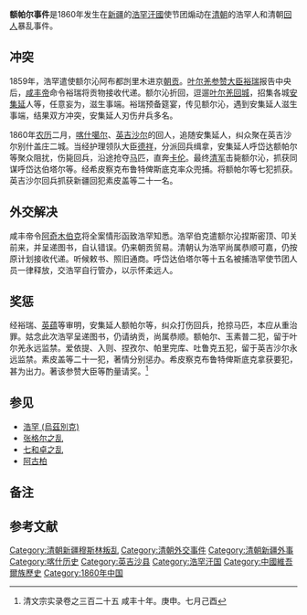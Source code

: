 '''额帕尔事件'''是1860年发生在[[新疆|新疆]]的[[浩罕汗國|浩罕汗國]]使节团煽动在[[清朝|清朝]]的浩罕人和清朝[[回部|回人]]{{efn|name=aa1}}暴乱事件。

== 冲突 ==
1859年，浩罕遣使额尔沁阿布都剀里木进京[[朝贡|朝贡]]。[[叶尔羌|叶尔羌]][[参赞大臣|参赞大臣]][[裕瑞|裕瑞]]报告中央后，[[咸丰帝|咸丰帝]]命令裕瑞将贡物接收代递。额尔沁折回，逗遛[[葉爾羌城|叶尔羌回城]]，招集各城[[安集延|安集延]]人等，任意妄为，滋生事端。裕瑞预备筵宴，传见额尔沁，遇到安集延人滋生事端，结果双方冲突，安集延人刃伤弁兵多名。

1860年[[农历|农历]]二月，[[喀什噶尔|喀什噶尔]]、[[英吉沙尔|英吉沙尔]]的回人{{efn|name=aa1|清代新疆回人即[[回部|回部]]民众，是讲[[突厥语|突厥语]]的[[穆斯林|穆斯林]]族群，今[[维吾尔族|维吾尔族]]先民。}}，追随安集延人，纠众聚在英吉沙尔别什盖庄二城。当经护理领队大臣[[德祥|德祥]]，分派回兵缉拿，安集延人呼岱达额帕尔等聚众阻扰，伤毙回兵，沿途抢夺[[马|马]]匹，直奔[[卡伦|卡伦]]。最终[[清军|清军]]击毙额尔沁，抓获同谋呼岱达伯塔尔等。经希皮察克布鲁特俾斯底克率众兜捕。将额帕尔等七犯抓获。英吉沙尔回兵抓获新疆回犯素皮盖等二十一名。

== 外交解决 ==
咸丰帝令[[阿奇木伯克|阿奇木伯克]]将全案情形函致浩罕知悉。浩罕伯克遣额尔沁捏斯密顶、叩关前来，并呈递图书，自认错误。仍来朝贡贸易。清朝认为浩罕尚属恭顺可嘉，仍按原计划接收代递。听候敕书、照旧通商。呼岱达伯塔尔等十五名被捕浩罕使节团人员一律释放，交浩罕自行管办，以示怀柔远人。

== 奖惩 ==
经裕瑞、[[英蕴|英蕴]]等审明，安集延人额帕尔等，纠众打伤回兵，抢掠马匹，本应从重治罪。姑念此次浩罕呈递图书，仍请纳贡，尚属恭顺。额帕尔、玉素普二犯，留于叶尔羌永远监禁。爱依提、入则、捏孜尔、帕里完库、吐鲁克五犯，留于英吉沙尔永远监禁。素皮盖等二十一犯，著情分别惩办。希皮察克布鲁特俾斯底克拿获要犯，甚为出力。著该参赞大臣等酌量请奖。<ref>清文宗实录卷之三百二十五 咸丰十年。庚申。七月己酉</ref>

== 参见 ==
* [[浩罕_(烏茲別克)|浩罕 (烏茲別克)]]
* [[张格尔之乱|张格尔之乱]]
* [[七和卓之乱|七和卓之乱]]
* [[阿古柏|阿古柏]]

== 备注 ==

{{notelist}}

== 参考文献 ==
{{Reflist|2}}

{{清代新疆|nocat}}

[[Category:清朝新疆穆斯林叛乱|Category:清朝新疆穆斯林叛乱]]
[[Category:清朝外交事件|Category:清朝外交事件]]
[[Category:清朝新疆外事|Category:清朝新疆外事]]
[[Category:喀什历史|Category:喀什历史]]
[[Category:英吉沙县|Category:英吉沙县]]
[[Category:浩罕汗国|Category:浩罕汗国]]
[[Category:中國維吾爾族歷史|Category:中國維吾爾族歷史]]
[[Category:1860年中国|Category:1860年中国]]